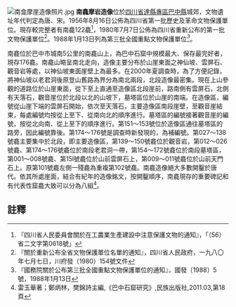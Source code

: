 [[File:南龛摩崖造像照片.jpg|thumb]]
{{msg:四川省文物保護單位
|名稱 = 南龕、北龕、西龕摩岩造像
|編號 = 39
|圖片 = 
|級別 = S01
|分類 = 
|時代 = [[唐代|唐代]]、[[宋代|宋代]]
|地点 = [[四川省|四川省]][[達縣專區|達縣專區]][[巴中縣|巴中縣]]城郊
|坐標 =
|登錄 = 1956年8月16日
}}
{{msg:四川省文物保護單位
|名稱 = 南龕、北龕、西龕摩崖造像
|編號 = 43
|圖片 = 
|級別 = S1
|分類 = 
|時代 = [[唐代|唐代]]、[[宋代|宋代]]
|地点 = [[四川省|四川省]][[巴中縣|巴中縣]]
|坐標 =
|登錄 = 1980年7月7日
}}
{{msg:四川省文物保護單位
|名稱 = 南龕摩崖造像
|編號 = 47
|圖片 = 
|級別 = 103
|分類 = 
|時代 = 隋至宋
|地点 = [[四川省|四川省]][[巴中縣|巴中縣]]
|坐標 =
|登錄 = 1988年1月13日
}}
'''南龕摩岩造像'''位於[[四川省|四川省]][[達縣專區|達縣專區]][[巴中縣|巴中縣]]城郊，文物遺址年代判定為唐、宋。1956年8月16日公佈為四川省第一批歷史及革命文物保護單位。現存較完整者有南龕122龕<ref>『四川省人民委員會關於在工農業生產建設中注意保護文物的通知』，「（56）省二文字第0618號」</ref>，1980年7月7日公佈為四川省重新公布的第一批文物保護單位<ref>『關於重新公布全省文物保護單位名單的通知』，四川省人民政府，一九八〇年七月七日，川府發（1980）154號文件</ref>。1988年1月13日列為第三批全國重點文物保護單位<ref>『國務院關於公布第三批全國重點文物保護單位的通知』，國發〔1988〕5號，1988年1月13日</ref>。

南龕位於巴中市城南5公里的南龕山上，為巴中石窟中規模最大、保存最完好者，現存176龕。南龕山略呈南北走向，造像主要分布於山崖東面之神仙坡、雲屏石、觀音岩等處，以神仙坡東面崖壁上為最多。在2000年夏調查時，為了方便記錄，將神仙坡以老君洞後原登山舊路為界分為南北兩段，北段造像最密集。現在上山參觀的道路位於山崖東面，從下至上直通至造像區北段崖前，路南側有雲屏石，北側有天落石，觀音崖位於北段以北的山坡下，墓塔區位於山崖的南端。在造像區，編號從山崖下端的雲屏石開始，依次至天落石，主要造像區南段崖壁，至觀音崖結束，每處編號均按從上至下、從南向北的順序進行。墓塔區的編號接著觀音崖的編號，按從北向南、從上至下的順序進行。第151～153號位於造像區通往墓塔區的路旁，因此編號靠後。第174～176號是調查時新發現的，為補編號。第027～138號龕主要集中於北段，即主要造像區，第139～150號龕位於觀音岩，第012～026號龕、第174～176號龕位於南段老君洞一帶，第154～172號龕位於南段墓塔區，第001～008號龕、第15l號龕位於山前雲屏石上，第009～011號龕位於山前天門石上。原第101號龕左側一殘龕為重複第102號龕。南龕造像絕大多數開鑿於唐代。依其所處崖面，結合有紀年的造像銘文，按開鑿順序，南龕現存的重要碑記和有代表性窟龕大致可以分為八組<ref>雷玉華著；鄭炳林，樊錦詩主編,《巴中石窟研究》,民族出版社,2011.03,第18頁</ref>。

==註釋==
{{reflist}}
{{四川全國重點文物保護單位}}